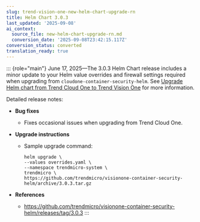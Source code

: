 ```yaml
---
slug: trend-vision-one-new-helm-chart-upgrade-rn
title: Helm Chart 3.0.3
last_updated: '2025-09-08'
ai_context:
  source_file: new-helm-chart-upgrade-rn.md
  conversion_date: '2025-09-08T23:42:15.117Z'
conversion_status: converted
translation_ready: true
---
```


::: {role="main"}
June 17, 2025—The 3.0.3 Helm Chart release includes a minor update to your Helm value overrides and firewall settings required when upgrading from `cloudone-container-security-helm`. See [Upgrade Helm chart from Trend Cloud One to Trend Vision One](upgrade-helm-cloud-one.mdx) for more information.

Detailed release notes:

- **Bug fixes**

  - Fixes occasional issues when upgrading from Trend Cloud One.

- **Upgrade instructions**
  - Sample upgrade command:

    ``` codeblock
    helm upgrade \
    --values overrides.yaml \
    --namespace trendmicro-system \
    trendmicro \
    https://github.com/trendmicro/visionone-container-security-helm/archive/3.0.3.tar.gz 
    ```

- **References**

  - <https://github.com/trendmicro/visionone-container-security-helm/releases/tag/3.0.3>
:::
